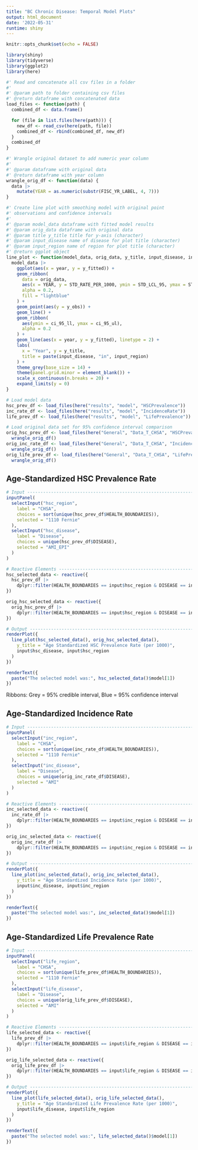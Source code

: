 ```yaml
---
title: "BC Chronic Disease: Temporal Model Plots"
output: html_document
date: '2022-05-31'
runtime: shiny
---
```


```r
knitr::opts_chunk$set(echo = FALSE)
```

```r
library(shiny)
library(tidyverse)
library(ggplot2)
library(here)
```


```r
#' Read and concatenate all csv files in a folder
#'
#' @param path to folder containing csv files
#' @return dataframe with concatenated data
load_files <- function(path) {
  combined_df <- data.frame()

  for (file in list.files(here(path))) {
    new_df <- read_csv(here(path, file))
    combined_df <- rbind(combined_df, new_df)
  }
  combined_df
}

#' Wrangle original dataset to add numeric year column
#'
#' @param dataframe with original data
#' @return dataframe with year column
wrangle_orig_df <- function(data) {
  data |>
    mutate(YEAR = as.numeric(substr(FISC_YR_LABEL, 4, 7)))
}

#' Create line plot with smoothing model with original point 
#' observations and confidence intervals
#' 
#' @param model_data dataframe with fitted model results
#' @param orig_data dataframe with original data
#' @param title y_title title for y-axis (character)
#' @param input_disease name of disease for plot title (character)
#' @param input_region name of region for plot title (character)
#' @return ggplot object
line_plot <- function(model_data, orig_data, y_title, input_disease, input_region) {
  model_data |>
    ggplot(aes(x = year, y = y_fitted)) +
    geom_ribbon(
      data = orig_data,
      aes(x = YEAR, y = STD_RATE_PER_1000, ymin = STD_LCL_95, ymax = STD_UCL_95),
      alpha = 0.2,
      fill = "lightblue"
    ) +
    geom_point(aes(y = y_obs)) +
    geom_line() +
    geom_ribbon(
      aes(ymin = ci_95_ll, ymax = ci_95_ul),
      alpha = 0.2
    ) +
    geom_line(aes(x = year, y = y_fitted), linetype = 2) +
    labs(
      x = "Year", y = y_title,
      title = paste(input_disease, "in", input_region)
    ) +
    theme_grey(base_size = 14) +
    theme(panel.grid.minor = element_blank()) +
    scale_x_continuous(n.breaks = 20) +
    expand_limits(y = 0)
}

# Load model data
hsc_prev_df <- load_files(here("results", "model", "HSCPrevalence"))
inc_rate_df <- load_files(here("results", "model", "IncidenceRate"))
life_prev_df <- load_files(here("results", "model", "LifePrevalence"))

# Load original data set for 95% confidence interval comparison
orig_hsc_prev_df <- load_files(here("General", "Data_T_CHSA", "HSCPrevalence")) |>
  wrangle_orig_df()
orig_inc_rate_df <- load_files(here("General", "Data_T_CHSA", "IncidenceRate")) |>
  wrangle_orig_df()
orig_life_prev_df <- load_files(here("General", "Data_T_CHSA", "LifePrevalence")) |>
  wrangle_orig_df()
```

## Age-Standardized HSC Prevalence Rate

```r
# Input -----------------------------------------------------------------------
inputPanel(
  selectInput("hsc_region",
    label = "CHSA",
    choices = sort(unique(hsc_prev_df$HEALTH_BOUNDARIES)),
    selected = "1110 Fernie"
  ),
  selectInput("hsc_disease",
    label = "Disease",
    choices = unique(hsc_prev_df$DISEASE),
    selected = "AMI_EPI"
  )
)

# Reactive Elements -----------------------------------------------------------
hsc_selected_data <- reactive({
  hsc_prev_df |>
    dplyr::filter(HEALTH_BOUNDARIES == input$hsc_region & DISEASE == input$hsc_disease)
})

orig_hsc_selected_data <- reactive({
  orig_hsc_prev_df |>
    dplyr::filter(HEALTH_BOUNDARIES == input$hsc_region & DISEASE == input$hsc_disease)
})

# Output -----------------------------------------------------------------------
renderPlot({
  line_plot(hsc_selected_data(), orig_hsc_selected_data(),
    y_title = "Age Standardized HSC Prevalence Rate (per 1000)",
    input$hsc_disease, input$hsc_region
  )
})

renderText({
  paste("The selected model was:", hsc_selected_data()$model[1])
})
```
Ribbons: Grey = 95% credible interval, Blue = 95% confidence interval

## Age-Standardized Incidence Rate

```r
# Input -----------------------------------------------------------------------
inputPanel(
  selectInput("inc_region",
    label = "CHSA",
    choices = sort(unique(inc_rate_df$HEALTH_BOUNDARIES)),
    selected = "1110 Fernie"
  ),
  selectInput("inc_disease",
    label = "Disease",
    choices = unique(orig_inc_rate_df$DISEASE),
    selected = "AMI"
  )
)

# Reactive Elements -----------------------------------------------------------
inc_selected_data <- reactive({
  inc_rate_df |>
    dplyr::filter(HEALTH_BOUNDARIES == input$inc_region & DISEASE == input$inc_disease)
})

orig_inc_selected_data <- reactive({
  orig_inc_rate_df |>
    dplyr::filter(HEALTH_BOUNDARIES == input$inc_region & DISEASE == input$inc_disease)
})

# Output -----------------------------------------------------------------------
renderPlot({
  line_plot(inc_selected_data(), orig_inc_selected_data(),
    y_title = "Age Standardized Incidence Rate (per 1000)",
    input$inc_disease, input$inc_region
  )
})

renderText({
  paste("The selected model was:", inc_selected_data()$model[1])
})
```

## Age-Standardized Life Prevalence Rate

```r
# Input -----------------------------------------------------------------------
inputPanel(
  selectInput("life_region",
    label = "CHSA",
    choices = sort(unique(life_prev_df$HEALTH_BOUNDARIES)),
    selected = "1110 Fernie"
  ),
  selectInput("life_disease",
    label = "Disease",
    choices = unique(orig_life_prev_df$DISEASE),
    selected = "AMI"
  )
)

# Reactive Elements -----------------------------------------------------------
life_selected_data <- reactive({
  life_prev_df |>
    dplyr::filter(HEALTH_BOUNDARIES == input$life_region & DISEASE == input$life_disease)
})

orig_life_selected_data <- reactive({
  orig_life_prev_df |>
    dplyr::filter(HEALTH_BOUNDARIES == input$life_region & DISEASE == input$life_disease)
})

# Output -----------------------------------------------------------------------
renderPlot({
  line_plot(life_selected_data(), orig_life_selected_data(),
    y_title = "Age Standardized Life Prevalence Rate (per 1000)",
    input$life_disease, input$life_region
  )
})

renderText({
  paste("The selected model was:", life_selected_data()$model[1])
})
```
